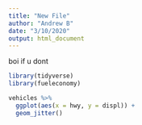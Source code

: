 ```yaml
---
title: "New File"
author: "Andrew B"
date: "3/10/2020"
output: html_document
---
```


boi if u dont 

```r
library(tidyverse) 
library(fueleconomy) 
```

```r
vehicles %>%
  ggplot(aes(x = hwy, y = displ)) +
  geom_jitter()
```
















